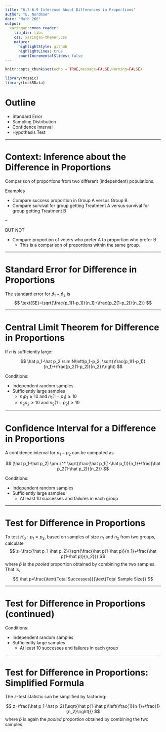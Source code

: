 ```yaml
---
title: "6.7-6.9 Inference About Differences in Proportions"
author: "E. Nordmoe"
date: "Math 260"
output:
  xaringan::moon_reader:
    lib_dir: libs
    css: xaringan-themer.css
    nature:
      highlightStyle: github
      highlightLines: true
      countIncrementalSlides: false
---
```


```r
knitr::opts_chunk$set(echo = TRUE,message=FALSE,warning=FALSE)
```


```r
library(mosaic)
library(Lock5Data)
```


# Outline
* Standard Error   
* Sampling Distribution  
* Confidence Interval  
* Hypothesis Test  

---

# Context: Inference about the Difference in Proportions  

Comparison of proportions from two different (independent) populations.  

Examples  

  * Compare success proportion in Group A versus Group B   
  * Compare survival for group getting Treatment A versus survival for group getting Treatment B   

--

BUT NOT 

  * Compare proportion of voters who prefer A to proportion who prefer B  
    + This is a comparison of proportions within the same group.  

---

# Standard Error for Difference in Proportions  

The standard error for $\hat p_1-\hat p_2$ is
$$
\text{SE}=\sqrt{\frac{p_1(1-p_1)}{n_1}+\frac{p_2(1-p_2)}{n_2}}
$$

---

# Central Limit Theorem for Difference in Proportions  

If $n$ is sufficiently large:   

$$
\hat p_1-\hat p_2 \sim N\left(p_1-p_2, \sqrt{\frac{p_1(1-p_1)}{n_1}+\frac{p_2(1-p_2)}{n_2}}\right)
$$

Conditions:  

  * Independent random samples  
  * Sufficiently large samples  
    + $n_1 p_1\ge 10$ and $n_1(1-p_1)\ge 10$  
    + $n_2 p_2\ge 10$ and $n_2(1-p_2)\ge 10$  

---

# Confidence Interval for a Difference in Proportions  


A confidence interval for $p_1-p_2$ can be computed as  

$$
(\hat p_1-\hat p_2) \pm z^* \sqrt{\frac{\hat p_1(1-\hat p_1)}{n_1}+\frac{\hat p_2(1-\hat p_2)}{n_2}}
$$

Conditions:  

  * Independent random samples  
  * Sufficiently large samples  
    + At least 10 successes and failures in each group  

---

# Test for Difference in Proportions  

To test $H_0:p_1=p_2$, based on samples of size $n_1$ and $n_2$ from two groups, calculate  
$$
z=\frac{\hat p_1-\hat p_2}{\sqrt{\frac{\hat p(1-\hat p)}{n_1}+\frac{\hat p(1-\hat p)}{n_2}}}
$$
where $\hat p$ is the *pooled* proportion obtained by combining the two samples.  That is,  

$$
\hat p=\frac{\text{Total Successes}}{\text{Total Sample Size}}
$$

---

# Test for Difference in Proportions  (continued)  

Conditions:  

  * Independent random samples  
  * Sufficiently large samples  
    + At least 10 successes and failures in each group  

---

# Test for Difference in Proportions: Simplified Formula

The $z$-test statistic can be simplified by factoring:  

$$
z=\frac{\hat p_1-\hat p_2}{\sqrt{\hat p(1-\hat p)\left(\frac{1}{n_1}+\frac{1}{n_2}\right)}}
$$
where $\hat p$ is again the *pooled* proportion obtained by combining the two samples.  


